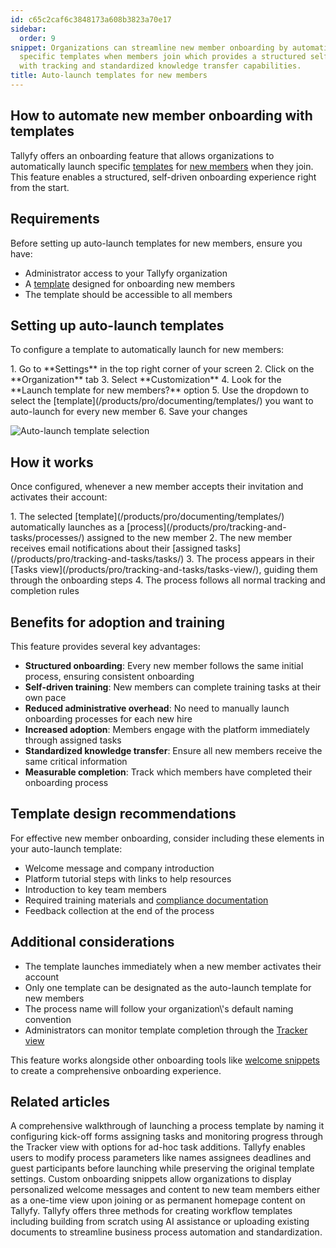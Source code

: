 ```yaml
---
id: c65c2caf6c3848173a608b3823a70e17
sidebar:
  order: 9
snippet: Organizations can streamline new member onboarding by automatically launching
  specific templates when members join which provides a structured self-driven experience
  with tracking and standardized knowledge transfer capabilities.
title: Auto-launch templates for new members
---
```



## How to automate new member onboarding with templates

Tallyfy offers an onboarding feature that allows organizations to automatically launch specific [templates](/products/pro/documenting/templates/) for [new members](/products/pro/documenting/members/) when they join. This feature enables a structured, self-driven onboarding experience right from the start.

## Requirements

Before setting up auto-launch templates for new members, ensure you have:
- Administrator access to your Tallyfy organization
- A [template](/products/pro/documenting/templates/) designed for onboarding new members
- The template should be accessible to all members

## Setting up auto-launch templates

To configure a template to automatically launch for new members:

<Steps>
1. Go to **Settings** in the top right corner of your screen
2. Click on the **Organization** tab
3. Select **Customization**
4. Look for the **Launch template for new members?** option
5. Use the dropdown to select the [template](/products/pro/documenting/templates/) you want to auto-launch for every new member
6. Save your changes
</Steps>

![Auto-launch template selection](https://screenshots.tallyfy.com/tallyfy%2Fpro%2Fdesktop-light-new-member-template.png)

## How it works

Once configured, whenever a new member accepts their invitation and activates their account:

<Steps>
1. The selected [template](/products/pro/documenting/templates/) automatically launches as a [process](/products/pro/tracking-and-tasks/processes/) assigned to the new member
2. The new member receives email notifications about their [assigned tasks](/products/pro/tracking-and-tasks/tasks/)
3. The process appears in their [Tasks view](/products/pro/tracking-and-tasks/tasks-view/), guiding them through the onboarding steps
4. The process follows all normal tracking and completion rules
</Steps>

## Benefits for adoption and training

This feature provides several key advantages:

- **Structured onboarding**: Every new member follows the same initial process, ensuring consistent onboarding
- **Self-driven training**: New members can complete training tasks at their own pace
- **Reduced administrative overhead**: No need to manually launch onboarding processes for each new hire
- **Increased adoption**: Members engage with the platform immediately through assigned tasks
- **Standardized knowledge transfer**: Ensure all new members receive the same critical information
- **Measurable completion**: Track which members have completed their onboarding process

## Template design recommendations

For effective new member onboarding, consider including these elements in your auto-launch template:

- Welcome message and company introduction
- Platform tutorial steps with links to help resources
- Introduction to key team members
- Required training materials and [compliance documentation](/products/pro/compliance/)
- Feedback collection at the end of the process

## Additional considerations

- The template launches immediately when a new member activates their account
- Only one template can be designated as the auto-launch template for new members
- The process name will follow your organization\\'s default naming convention
- Administrators can monitor template completion through the [Tracker view](/products/pro/tracking-and-tasks/tracker-view/)

This feature works alongside other onboarding tools like [welcome snippets](/products/pro/documenting/templates/snippets/) to create a comprehensive onboarding experience.


## Related articles
<CardGrid>
<LinkTitleCard header="<b>Tutorials > Launch a process</b>" href="/products/pro/tutorials/your-first-process/" > A comprehensive walkthrough of launching a process template by naming it configuring kick-off forms assigning tasks and monitoring progress through the Tracker view with options for ad-hoc task additions. </LinkTitleCard>
<LinkTitleCard header="<b>Launching > Edit before launch</b>" href="/products/pro/launching/how-can-i-edit-a-process-before-launching/" > Tallyfy enables users to modify process parameters like names assignees deadlines and guest participants before launching while preserving the original template settings. </LinkTitleCard>
<LinkTitleCard header="<b>Tutorials > Welcome snippets</b>" href="/products/pro/tutorials/how-to-create-a-custom-onboarding-snippet/" > Custom onboarding snippets allow organizations to display personalized welcome messages and content to new team members either as a one-time view upon joining or as permanent homepage content on Tallyfy. </LinkTitleCard>
<LinkTitleCard header="<b>Templates > Create a template</b>" href="/products/pro/documenting/templates/create-template/" > Tallyfy offers three methods for creating workflow templates including building from scratch using AI assistance or uploading existing documents to streamline business process automation and standardization. </LinkTitleCard>
</CardGrid>